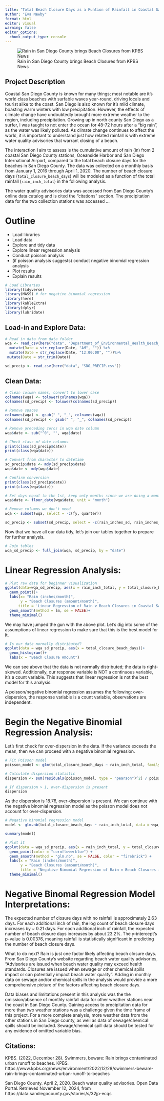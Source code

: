 ```yaml
---
title: "Total Beach Closure Days as a Funtion of Rainfall in Coastal San Diego County"
author: "Eva Newby"
format: html
editor: visual
warning: false
editor_options: 
  chunk_output_type: console
---
```


![Rain in San Diego County brings Beach Closures from KPBS News](beach.jpg)

## Project Description

Coastal San Diego County is known for many things; most notable are it's world class beaches with surfable waves year-round, driving locals and tourist alike to the coast. San Diego is also known for it's mild climate, boasting warm winters with low precipitation. However, the effects of climate change have undoubtedly brought more extreme weather to the region, including precipitation. Growing up in north county San Diego as a surfer, I was taught to not enter the ocean for 48-72 hours after a "big rain", as the water was likely polluted. As climate change continues to affect the world, it is important to understand just how related rainfall is with extreme water quality advisories that warrant closing of a beach. 

The interaction I aim to assess is the cumulative amount of rain (in) from 2 coastal San Diego County stations, Oceanside Harbor and San Diego International Airport, compared to the total beach closure days for the beaches in San Diego County. The data was collected on a monthly basis from January 1, 2016 through April 1, 2020. The number of beach closure days (`total_closure_beach_days`) will be modeled as a function of the total rainfall (`rain_inch_total`) in the following analysis.

The water quality advisories data was accessed from San Diego County's online data catalog and is cited the "citations" section. The precipitation data for the two collection stations was accessed ...

# Outline

-   Load libraries
-   Load data
-   Explore and tidy data
-   Explore linear regression analysis
-   Conduct poisson analysis
-   (if poisson analysis suggests) conduct negative binomial regression analysis
-   Plot results
-   Explain results

```r
# Load Libraries
library(tidyverse)
library(MASS) # for negative binomial regression
library(here)
library(kableExtra)
library(dplyr)
library(lubridate)
```

## Load-in and Explore Data:

```r
# Read in data from data folder
wqa <- read_csv(here("data", "Department_of_Environmental_Health_Beach_Water_Quality_Advisories_20241203.csv")) %>% 
  mutate(Date = str_replace(Date, "AM", "")) %>% 
  mutate(Date = str_replace(Date, "12:00:00", ""))%>% 
 mutate(Date = str_trim(Date))

sd_precip <- read_csv(here("data", "SDG_PRECIP.csv")) 
```

## Clean Data:

```r
# Clean column names, convert to lower case
colnames(wqa) <- tolower(colnames(wqa))
colnames(sd_precip) <- tolower(colnames(sd_precip))

# Remove spaces
colnames(wqa) <- gsub(" ", "_", colnames(wqa))
colnames(sd_precip) <- gsub(" ", "_", colnames(sd_precip))

# Remove preceding zeros in wqa date column
wqa$date <- sub("^0", "", wqa$date)

```

```r
# Check class of date columns
print(class(sd_precip$date))
print(class(wqa$date))

# Convert from character to datetime
sd_precip$date <- mdy(sd_precip$date)
wqa$date <- mdy(wqa$date)

# Confirm conversion
print(class(sd_precip$date))
print(class(wqa$date))
```

```r
# Set days equal to the 1st, keep only months since we are doing a monthly analysis
wqa$date <- floor_date(wqa$date, unit = "month")
```

```r
# Remove columns we don't need
wqa <- subset(wqa, select = -c(fy, quarter))

sd_precip <- subset(sd_precip, select = -c(rain_inches_sd, rain_inches_osm))
```

Now that we have all our data tidy, let's join our tables together to prepare for further analysis.

```r
# Join tables
wqa_sd_precip <- full_join(wqa, sd_precip, by = "date")
```

# Linear Regression Analysis:

```r
# Plot raw data for beginner visualization
ggplot(data=wqa_sd_precip, aes(x = rain_inch_total, y = total_closure_beach_days)) +
  geom_point()+
  labs(x= "Rain (inches/month)",
       y = "Beach Closures (amount/month)",
      title = 'Linear Regression of Rain v Beach Closures in Coastal San Diego County (2016-2020)')+
  geom_smooth(method = lm, se = FALSE)+
  theme_minimal()
```

We may have jumped the gun with the above plot. Let's dig into some of the assumptions of linear regression to make sure that this is the best model for it.

```r
# Is our data normally distributed?
ggplot(data = wqa_sd_precip, aes(x = total_closure_beach_days))+
  geom_histogram()+
  labs(x = "Beach Closure Amount")
```

We can see above that the data is not normally distributed; the data is right-skewed. Additionally, our response variable is NOT a continuous variable, it's a count variable. This suggests that linear regression is not the best model for this analysis.

A poisson/negative binomial regression assumes the following: over-dispersion, the response variable is a count variable, observations are independent.

# Begin the Negative Binomial Regression Analysis:

Let's first check for over-dispersion in the data. If the variance exceeds the mean, then we can proceed with a negative binomial regression.

```r
# Fit Poisson model
poisson_model <- glm(total_closure_beach_days ~ rain_inch_total, family = poisson, data = wqa_sd_precip)

# Calculate dispersion statistic
dispersion <- sum(residuals(poisson_model, type = "pearson")^2) / poisson_model$df.residual

# If dispersion > 1, over-dispersion is present
dispersion
```

As the dispersion is 18.76, over-dispersion is present. We can continue with the negative binomial regression model as the poisson model does not account for over-dispersion.

```r
# Negative binomial regression model
model <- glm.nb(total_closure_beach_days ~ rain_inch_total, data = wqa_sd_precip)

summary(model)
```

```r
# Plot it
ggplot(data = wqa_sd_precip, aes(x = rain_inch_total, y = total_closure_beach_days)) +
  geom_point(color = "cornflowerblue") +
  geom_smooth(method = "glm.nb", se = FALSE, color = "firebrick") +
  labs(x = "Rain (inches/month)", 
       y = "Beach Closures (amount/month)", 
       title = "Negative Binomial Regression of Rain v Beach Closures in Coastal San Diego County (2016-2020)") +
  theme_minimal()
```

# Negative Binomal Regression Model Interpretations:

The expected number of closure days with no rainfall is approximately 2.63 days. For each additional inch of rain, the log count of beach closure days increases by ~ 0.21 days. For each additional inch of rainfall, the expected number of beach closure days increases by about 23.2%. The y-intercept's p-value is 0.00376, meaning rainfall is statistically significant in predicting the number of beach closure days. 

What to do next? Rain is just one factor likely affecting beach closure days. From San Diego County's website regarding beach water quality advisories, "Advisories are issued when beach water quality may exceed health standards.  Closures are issued when sewage or other chemical spills impact or can potentially impact beach water quality". Adding in monthly data on sewage and/or chemical spills in the analysis would provide a more comprehensive picture of the factors affecting beach closure days. 

Data biases and limitations present in this analysis was the the omission/absence of monthly rainfall data for other weather stations near the coast in San Diego County. Gaining access to precipitation data for more than two weather stations was a challenge given the time frame of this project. For a more complete analysis, more weather data from the other stations in San Diego county, as well as data of sewage/chemical spills should be included. Sewage/chemical spill data should be tested for any evidence of omitted variable bias. 

## Citations:



KPBS. (2022, December 28). Swimmers, beware: Rain brings contaminated urban runoff to beaches. KPBS. https://www.kpbs.org/news/environment/2022/12/28/swimmers-beware-rain-brings-contaminated-urban-runoff-to-beaches

San Diego County. April 2, 2020. Beach water quality advisories. Open Data Portal. Retrieved November 12, 2024, from https://data.sandiegocounty.gov/stories/s/32jp-ecqs

